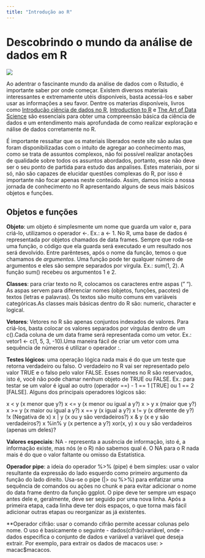 ```yaml
---
title: "Introdução ao R"
---
```


# Descobrindo o mundo da análise de dados em R

![](quarto_schematic.png){fig-align="left"}

Ao adentrar o fascinante mundo da análise de dados com o Rstudio, é importante saber por onde começar. Existem diversos materiais interessantes e extremamente utéis disponíveis, basta acessá-los e saber usar as informações a seu favor. Dentre os materias disponíveis, livros como [Introdução ciência de dados no R](https://r4ds.hadley.nz/), [Introduction to R](https://intro2r.com/) e [The Art of Data Science](https://bookdown.org/rdpeng/artofdatascience/) são essenciais para obter uma compreensão básica da ciência de dados e um entendimento mais aprofundada de como realizar exploração e nálise de dados corretamente no R.

É importante ressaltar que os materiais liberados neste site são aulas que foram disponibilizadas com o intuíto de agregar ao conhecimento mas, como se trata de assuntos complexos, não foi possível realizar anotações de qualidade sobre todos os assuntos abordados, portanto, esse não deve ser o seu ponto de partida para estudo das anpalises. Estes materiais, por si só, não são capazes de elucidar questões complexas do R, por isso é importante não focar apenas neste conteúdo.
Assim, damos início a nossa jornada de conhecimento no R apresentando alguns de seus mais básicos objetos e funções.

## Objetos e funções

**Objeto**: um objeto é simplesmente um nome que guarda um valor e, para criá-lo, utilizamos o operador \<-. Ex.: a \<- 1. No R, uma base de dados é representada por objetos chamados de data frames. Sempre que roda-se uma função, o código que ela guarda será executado e um resultado nos será devolvido. Entre parênteses, após o nome da função, temos o que chamamos de *argumentos*. Uma função pode ter qualquer número de argumentos e eles são sempre separados por vírgula. Ex.: sum(1, 2). A função sum() recebeu os argumentos 1 e 2.

**Classes**: para criar texto no R, colocamos os caracteres entre aspas (" "). As aspas servem para diferenciar nomes (objetos, funções, pacotes) de textos (letras e palavras). Os textos são muito comuns em variáveis categóricas.As classes mais básicas dentro do R são: numeric, character e logical.

**Vetores**: Vetores no R são apenas conjuntos indexados de valores. Para criá-los, basta colocar os valores separados por vírgulas dentro de um c().Cada coluna de um data frame será representada como um vetor. Ex.: vetor1 \<- c(1, 5, 3, -10).Uma maneira fácil de criar um vetor com uma sequência de números é utilizar o operador :.

**Testes lógicos**: uma operação lógica nada mais é do que um teste que retorna verdadeiro ou falso. O verdadeiro no R vai ser representado pelo valor TRUE e o falso pelo valor FALSE. Esses nomes no R são reservados, isto é, você não pode chamar nenhum objeto de TRUE ou FALSE. Ex.: para testar se um valor é igual ao outro (operador ==) - 1 == 1 \[TRUE\] ou 1 == 2 \[FALSE\]. Alguns dos principais operadores lógicos são:

x \< y (x menor que y?) x \<= y (x menor ou igual a y?) x \> y x (maior que y?) x \>= y (x maior ou igual a y?) x == y (x igual a y?) x != y (x diferente de y?) !x (Negativa de x) x \| y (x ou y são verdadeiros?) x & y (x e y são verdadeiros?) x %in% y (x pertence a y?) xor(x, y) x ou y são verdadeiros (apenas um deles)?

**Valores especiais**: NA - representa a ausência de informação, isto é, a informação existe, mas nós (e o R) não sabemos qual é. O NA para o R nada mais é do que o valor faltante ou omisso da Estatística.

**Operador pipe**: a ideia do operador %\>% (pipe) é bem simples: usar o valor resultante da expressão do lado esquerdo como primeiro argumento da função do lado direito. Usa-se o pipe (\|\> ou %\>%) para enfatizar uma sequência de comandos ou ações no chunk e para evitar adicionar o nome do data frame dentro da função ggplot. O pipe deve ter sempre um espaço antes dele e, geralmente, deve ser seguido por uma nova linha. Após a primeira etapa, cada linha deve ter dois espaços, o que torna mais fácil adicionar outras etapas ou reorganizar as já existentes.

\*\*Operador cifrão: usar o comando cifrão permite acessar colunas pelo nome. O uso é basicamente o seguinte - dados(cifrão)variável, onde - dados especifica o conjunto de dados e variável a variável que deseja extrair. Por exemplo, para extrair os dados de macacos use: \> macac\$macacos.
